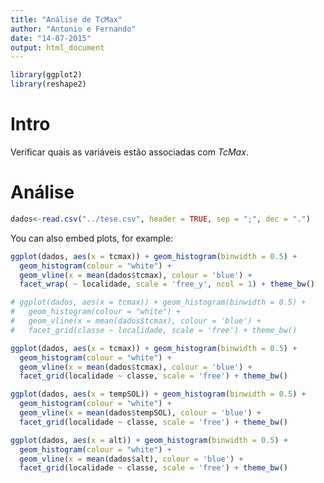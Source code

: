 ```yaml
---
title: "Análise de TcMax"
author: "Antonio e Fernando"
date: "14-07-2015"
output: html_document
---
```


```r
library(ggplot2)
library(reshape2)
```

# Intro
Verificar quais as variáveis estão associadas com *TcMax*.

# Análise
```r
dados<-read.csv("../tese.csv", header = TRUE, sep = ";", dec = ".")
```

You can also embed plots, for example:

```r
ggplot(dados, aes(x = tcmax)) + geom_histogram(binwidth = 0.5) +
  geom_histogram(colour = "white") +
  geom_vline(x = mean(dados$tcmax), colour = 'blue') +
  facet_wrap( ~ localidade, scale = 'free_y', ncol = 1) + theme_bw()
```


```r
# ggplot(dados, aes(x = tcmax)) + geom_histogram(binwidth = 0.5) +
#   geom_histogram(colour = "white") +
#   geom_vline(x = mean(dados$tcmax), colour = 'blue') +
#   facet_grid(classe ~ localidade, scale = 'free') + theme_bw()
```

```r
ggplot(dados, aes(x = tcmax)) + geom_histogram(binwidth = 0.5) +
  geom_histogram(colour = "white") +
  geom_vline(x = mean(dados$tcmax), colour = 'blue') +
  facet_grid(localidade ~ classe, scale = 'free') + theme_bw()
```

```r
ggplot(dados, aes(x = tempSOL)) + geom_histogram(binwidth = 0.5) +
  geom_histogram(colour = "white") +
  geom_vline(x = mean(dados$tempSOL), colour = 'blue') +
  facet_grid(localidade ~ classe, scale = 'free') + theme_bw()
```

```r
ggplot(dados, aes(x = alt)) + geom_histogram(binwidth = 0.5) +
  geom_histogram(colour = "white") +
  geom_vline(x = mean(dados$alt), colour = 'blue') +
  facet_grid(localidade ~ classe, scale = 'free') + theme_bw()
```